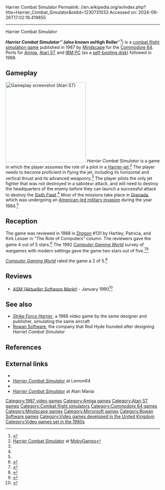 Harrier Combat Simulator
Permalink: //en.wikipedia.org/w/index.php?title=Harrier_Combat_Simulator&oldid=1230731033
Accessed on: 2024-06-26T17:02:18.419855



------
Harrier Combat Simulator
{{Short description|1987 video game}}
{{Infobox video game
| title = Harrier Combat Simulator
| image = Harrier Combat Simulator Cover.jpg
| developer = H+H Software<ref name="credits">{{cite video game |title=Harrier Combat Simulator |developer=H+H Software |publisher=[[Mirrorsoft]] |date=1988 |platform=[[Amiga]] |version= |level=Title screen |language= |quote=©1988 Mirrorsoft Ltd, ©1988 Rod Hyde, Design: H+H Software, Code: Eigen Software}}</ref><br>Eigen Software<ref name="credits"/><br>[[Rowan Software]] (DOS)<ref name="credits2">{{cite video game |title=Harrier Combat Simulator |developer=H+H Software |publisher=[[Mirrorsoft]] |date=1988 |platform=[[MS-DOS]] |version= |level=Title screen |language= |quote=©1988 Mirrorsoft Ltd, ©1988 Rod Hyde, Design: H+H Software, Code: Rowan Software}}</ref>
| publisher = {{vgrelease|EU|[[Mirrorsoft]]|NA|[[Mindscape (company)|Mindscape]]}}
| designer = Rod Hyde<ref name="credits"/>
| released = {{vgrelease|NA|1987|EU|1987}}
| genre = [[Flight simulator]]
| modes = [[Single-player video game|Single-player]]
| platforms = [[Atari ST]], [[Amiga]],<ref name="platforms"/> [[IBM PC]],<ref name="platforms">{{cite web|first=Jack|last=Warner|url=https://www.newspapers.com/clip/98057130/the-palm-beach-post/|title=Lucasfim's Strike Fleet has feel of real warfare|newspaper=[[The Palm Beach Post]]|page=192|date=August 12, 1988|accessdate=March 21, 2022|via=[[Newspapers.com]]}}</ref> [[Commodore 64]]<ref>{{cite web|author=L.r. Shannon|url=https://www.nytimes.com/1988/07/26/science/peripherals-call-of-the-dogfight-beckons-armchair-pilots.html|title=Peripherals; Call of the Dogfight Beckons Armchair Pilots|newspaper=[[The New York Times]]|date=July 26, 1988|accessdate=March 21, 2022}}</ref>
}}

'''''Harrier Combat Simulator''''' (also known as '''''High Roller'''''<ref>{{cite journal |title=Back of the game box (DOS) |journal=Harrier Combat Simulator |date=1987 |url=https://www.mobygames.com/game/3883/harrier-combat-simulator/cover/group-2316/cover-253886/ |publisher=[[Mindscape (company)|Mindscape]] |quote=C64 and Atari ST ''Harrier Combat Simulator'' are enhanced versions of programs formerly known as ''High Roller''.}}</ref>) is a [[combat flight simulation game]] published in 1987 by [[Mindscape (software publisher)|Mindscape]] for the [[Commodore 64]]. Ports for [[Amiga]], [[Atari ST]] and [[IBM PC]] (as a [[self-booting disk]]) followed in 1988.

==Gameplay==
[[File:Harrier_Combat_Simulator_Atari_ST_screenshot.png|thumb|right|262px|Gameplay screenshot (Atari ST)]]
''Harrier Combat Simulator'' is a game in which the player assumes the role of a pilot in a [[Harrier jump jet|Harrier-jet]].<ref name="mobygames">[http://www.mobygames.com/game/harrier-combat-simulator Harrier Combat Simulator] at [[MobyGames]]</ref> The player needs to become proficient in flying the jet, including its horizontal and vertical thrust and its advanced weaponry.<ref name="mobygames"/> The player pilots the only jet fighter that was not destroyed in a saboteur attack, and will need to destroy the headquarters of the enemy before they can launch a successful attack to destroy the [[United States Sixth Fleet|Sixth Fleet]].<ref name="Dragon131"/> Most of the missions take place in [[Grenada]], which was undergoing an [[Invasion of Grenada|American-led military invasion]] during the year 1984.<ref name="mobygames"/>

==Reception==
The game was reviewed in 1988 in ''[[Dragon (magazine)|Dragon]]'' #131 by Hartley, Patricia, and Kirk Lesser in "The Role of Computers" column. The reviewers gave the game 4 out of 5 stars.<ref name="Dragon131">{{cite journal
|title=The Role of Computers
|last1=Lesser|last2=Lesser|last3=Lesser|first1=Hartley|first2=Patricia|first3=Kirk
|journal=Dragon
|issue=131
|date=March 1988
|pages=78–86}}</ref> The 1992 ''[[Computer Gaming World]]'' survey of wargames with modern settings gave the game two stars out of five.<ref name="brooks199206">{{cite magazine | url=http://www.cgwmuseum.org/galleries/index.php?year=1992&pub=2&id=95 | title=The Modern Games: 1950 - 2000 | magazine=Computer Gaming World | date=June 1992 | accessdate=24 November 2013 | author=Brooks, M. Evan | pages=120}}</ref><ref name="brooks199401">{{Cite magazine |last=Brooks |first=M. Evan |date=January 1994 |title=War In Our Time / A Survey Of Wargames From 1950-2000 |url=http://www.cgwmuseum.org/galleries/index.php?year=1994&pub=2&id=114 |magazine=Computer Gaming World |pages=194–212}}</ref>

''[[Computer Gaming World]]'' rated the game a 2 of 5.<ref>{{cite web|url=https://cgwmuseum.org/galleries/issues/cgw_95.pdf|title=Survey|magazine=[[Computer Gaming World]]|page=123|date=June 1991|accessdate=March 21, 2022}}</ref>

==Reviews==
* ''[[ASM (Aktueller Software Markt)]]'' - January 1990<ref>{{cite web | url=https://archive.org/details/asm_magazine-1990-02/page/n71/mode/2up | title=Aktueller Software Markt (ASM) Magazine (February 1990) | date=February 1990}}</ref>

==See also==
* ''[[Strike Force Harrier]]'', a 1986 video game by the same designer and publisher, simulating the same aircraft
* [[Rowan Software]], the company that Rod Hyde founded after designing ''Harriet Combat Simulator''

==References==
{{reflist}}

==External links==
* {{moby game|id=/3883/harrier-combat-simulator}}
* [https://www.lemon64.com/game/harrier-combat-simulator ''Harrier Combat Simulator''] at Lemon64
* {{abime|id=4930}}
* [http://www.atarimania.com/game-harrier-combat-simulator_s16869.html ''Harrier Combat Simulator''] at Atari Mania

[[Category:1987 video games]]
[[Category:Amiga games]]
[[Category:Atari ST games]]
[[Category:Combat flight simulators]]
[[Category:Commodore 64 games]]
[[Category:Mindscape games]]
[[Category:Mirrorsoft games]]
[[Category:Rowan Software games]]
[[Category:Video games developed in the United Kingdom]]
[[Category:Video games set in the 1980s]]

{{flightsim-videogame-stub}}